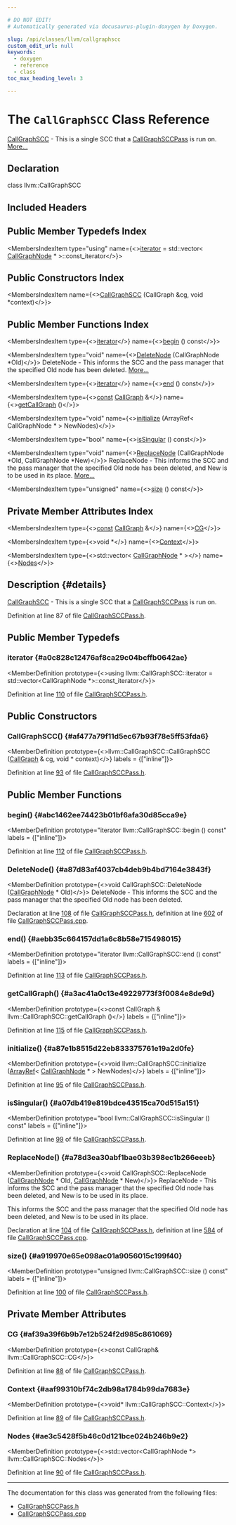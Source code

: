 ```yaml
---

# DO NOT EDIT!
# Automatically generated via docusaurus-plugin-doxygen by Doxygen.

slug: /api/classes/llvm/callgraphscc
custom_edit_url: null
keywords:
  - doxygen
  - reference
  - class
toc_max_heading_level: 3

---
```





# The `CallGraphSCC` Class Reference

<DoxygenPage pluginConfig={pluginConfig}>

<a href="/docs/api/classes/llvm/callgraphscc">CallGraphSCC</a> - This is a single SCC that a <a href="/docs/api/classes/llvm/callgraphsccpass">CallGraphSCCPass</a> is run on. <a href="#details">More...</a>

## Declaration

<CodeBlock>class llvm::CallGraphSCC</CodeBlock>

## Included Headers

<IncludesList>
<IncludesListItem
  filePath="llvm/Analysis/CallGraphSCCPass.h"
  permalink="/docs/api/files/include/include/llvm/include/llvm/analysis/callgraphsccpass-h"
  isLocal="true" />
</IncludesList>

## Public Member Typedefs Index

<MembersIndex>

<MembersIndexItem
  type="using"
  name={<><a href="#a0c828c12476af8ca29c04bcffb0642ae">iterator</a> = std::vector&lt; <a href="/docs/api/classes/llvm/callgraphnode">CallGraphNode</a> &#42; &gt;::const&#95;iterator</>}>
</MembersIndexItem>

</MembersIndex>

## Public Constructors Index

<MembersIndex>

<MembersIndexItem
  name={<><a href="#af477a79f11d5ec67b93f78e5ff53fda6">CallGraphSCC</a> (CallGraph &amp;cg, void &#42;context)</>}>
</MembersIndexItem>

</MembersIndex>

## Public Member Functions Index

<MembersIndex>

<MembersIndexItem
  type={<><a href="#a0c828c12476af8ca29c04bcffb0642ae">iterator</a></>}
  name={<><a href="#abc1462ee74423b01bf6afa30d85cca9e">begin</a> () const</>}>
</MembersIndexItem>

<MembersIndexItem
  type="void"
  name={<><a href="#a87d83af4037cb4deb9b4bd7164e3843f">DeleteNode</a> (CallGraphNode &#42;Old)</>}>
DeleteNode - This informs the SCC and the pass manager that the specified Old node has been deleted. <a href="#a87d83af4037cb4deb9b4bd7164e3843f">More...</a>
</MembersIndexItem>

<MembersIndexItem
  type={<><a href="#a0c828c12476af8ca29c04bcffb0642ae">iterator</a></>}
  name={<><a href="#aebb35c664157dd1a6c8b58e715498015">end</a> () const</>}>
</MembersIndexItem>

<MembersIndexItem
  type={<><a href="/docs/api/files/lib/lib/target/lib/target/aarch64/aarch64promoteconstant-cpp/#a90f8350fecae261c25be85d38b451bff">const</a> <a href="/docs/api/classes/llvm/callgraph">CallGraph</a> &amp;</>}
  name={<><a href="#a3ac41a0c13e49229773f3f0084e8de9d">getCallGraph</a> ()</>}>
</MembersIndexItem>

<MembersIndexItem
  type="void"
  name={<><a href="#a87e1b8515d22eb833375761e19a2d0fe">initialize</a> (ArrayRef&lt; CallGraphNode &#42; &gt; NewNodes)</>}>
</MembersIndexItem>

<MembersIndexItem
  type="bool"
  name={<><a href="#a07db419e819bdce43515ca70d515a151">isSingular</a> () const</>}>
</MembersIndexItem>

<MembersIndexItem
  type="void"
  name={<><a href="#a78d3ea30abf1bae03b398ec1b266eeeb">ReplaceNode</a> (CallGraphNode &#42;Old, CallGraphNode &#42;New)</>}>
ReplaceNode - This informs the SCC and the pass manager that the specified Old node has been deleted, and New is to be used in its place. <a href="#a78d3ea30abf1bae03b398ec1b266eeeb">More...</a>
</MembersIndexItem>

<MembersIndexItem
  type="unsigned"
  name={<><a href="#a919970e65e098ac01a9056015c199f40">size</a> () const</>}>
</MembersIndexItem>

</MembersIndex>

## Private Member Attributes Index

<MembersIndex>

<MembersIndexItem
  type={<><a href="/docs/api/files/lib/lib/target/lib/target/aarch64/aarch64promoteconstant-cpp/#a90f8350fecae261c25be85d38b451bff">const</a> <a href="/docs/api/classes/llvm/callgraph">CallGraph</a> &amp;</>}
  name={<><a href="#af39a39f6b9b7e12b524f2d985c861069">CG</a></>}>
</MembersIndexItem>

<MembersIndexItem
  type={<>void &#42;</>}
  name={<><a href="#aaf99310bf74c2db98a1784b99da7683e">Context</a></>}>
</MembersIndexItem>

<MembersIndexItem
  type={<>std::vector&lt; <a href="/docs/api/classes/llvm/callgraphnode">CallGraphNode</a> &#42; &gt;</>}
  name={<><a href="#ae3c5428f5b46c0d121bce024b246b9e2">Nodes</a></>}>
</MembersIndexItem>

</MembersIndex>

## Description {#details}

<a href="/docs/api/classes/llvm/callgraphscc">CallGraphSCC</a> - This is a single SCC that a <a href="/docs/api/classes/llvm/callgraphsccpass">CallGraphSCCPass</a> is run on.

Definition at line 87 of file <a href="/docs/api/files/include/include/llvm/include/llvm/analysis/callgraphsccpass-h">CallGraphSCCPass.h</a>.

<SectionDefinition>

## Public Member Typedefs

### iterator {#a0c828c12476af8ca29c04bcffb0642ae}

<MemberDefinition
  prototype={<>using llvm::CallGraphSCC::iterator =  std::vector&lt;CallGraphNode &#42;&gt;::const&#95;iterator</>}>

Definition at line <a href="/docs/api/files/include/include/llvm/include/llvm/analysis/callgraphsccpass-h/#l00110">110</a> of file <a href="/docs/api/files/include/include/llvm/include/llvm/analysis/callgraphsccpass-h">CallGraphSCCPass.h</a>.
</MemberDefinition>

</SectionDefinition>

<SectionDefinition>

## Public Constructors

### CallGraphSCC() {#af477a79f11d5ec67b93f78e5ff53fda6}

<MemberDefinition
  prototype={<>llvm::CallGraphSCC::CallGraphSCC (<a href="/docs/api/classes/llvm/callgraph">CallGraph</a> &amp; cg, void &#42; context)</>}
  labels = {["inline"]}>

Definition at line <a href="/docs/api/files/include/include/llvm/include/llvm/analysis/callgraphsccpass-h/#l00093">93</a> of file <a href="/docs/api/files/include/include/llvm/include/llvm/analysis/callgraphsccpass-h">CallGraphSCCPass.h</a>.
</MemberDefinition>

</SectionDefinition>

<SectionDefinition>

## Public Member Functions

### begin() {#abc1462ee74423b01bf6afa30d85cca9e}

<MemberDefinition
  prototype="iterator llvm::CallGraphSCC::begin () const"
  labels = {["inline"]}>

Definition at line <a href="/docs/api/files/include/include/llvm/include/llvm/analysis/callgraphsccpass-h/#l00112">112</a> of file <a href="/docs/api/files/include/include/llvm/include/llvm/analysis/callgraphsccpass-h">CallGraphSCCPass.h</a>.
</MemberDefinition>

### DeleteNode() {#a87d83af4037cb4deb9b4bd7164e3843f}

<MemberDefinition
  prototype={<>void CallGraphSCC::DeleteNode (<a href="/docs/api/classes/llvm/callgraphnode">CallGraphNode</a> &#42; Old)</>}>
DeleteNode - This informs the SCC and the pass manager that the specified Old node has been deleted.

Declaration at line <a href="/docs/api/files/include/include/llvm/include/llvm/analysis/callgraphsccpass-h/#l00108">108</a> of file <a href="/docs/api/files/include/include/llvm/include/llvm/analysis/callgraphsccpass-h">CallGraphSCCPass.h</a>, definition at line <a href="/docs/api/files/lib/lib/analysis/callgraphsccpass-cpp/#l00602">602</a> of file <a href="/docs/api/files/lib/lib/analysis/callgraphsccpass-cpp">CallGraphSCCPass.cpp</a>.
</MemberDefinition>

### end() {#aebb35c664157dd1a6c8b58e715498015}

<MemberDefinition
  prototype="iterator llvm::CallGraphSCC::end () const"
  labels = {["inline"]}>

Definition at line <a href="/docs/api/files/include/include/llvm/include/llvm/analysis/callgraphsccpass-h/#l00113">113</a> of file <a href="/docs/api/files/include/include/llvm/include/llvm/analysis/callgraphsccpass-h">CallGraphSCCPass.h</a>.
</MemberDefinition>

### getCallGraph() {#a3ac41a0c13e49229773f3f0084e8de9d}

<MemberDefinition
  prototype={<>const CallGraph &amp; llvm::CallGraphSCC::getCallGraph ()</>}
  labels = {["inline"]}>

Definition at line <a href="/docs/api/files/include/include/llvm/include/llvm/analysis/callgraphsccpass-h/#l00115">115</a> of file <a href="/docs/api/files/include/include/llvm/include/llvm/analysis/callgraphsccpass-h">CallGraphSCCPass.h</a>.
</MemberDefinition>

### initialize() {#a87e1b8515d22eb833375761e19a2d0fe}

<MemberDefinition
  prototype={<>void llvm::CallGraphSCC::initialize (<a href="/docs/api/classes/llvm/arrayref">ArrayRef</a>&lt; <a href="/docs/api/classes/llvm/callgraphnode">CallGraphNode</a> &#42; &gt; NewNodes)</>}
  labels = {["inline"]}>

Definition at line <a href="/docs/api/files/include/include/llvm/include/llvm/analysis/callgraphsccpass-h/#l00095">95</a> of file <a href="/docs/api/files/include/include/llvm/include/llvm/analysis/callgraphsccpass-h">CallGraphSCCPass.h</a>.
</MemberDefinition>

### isSingular() {#a07db419e819bdce43515ca70d515a151}

<MemberDefinition
  prototype="bool llvm::CallGraphSCC::isSingular () const"
  labels = {["inline"]}>

Definition at line <a href="/docs/api/files/include/include/llvm/include/llvm/analysis/callgraphsccpass-h/#l00099">99</a> of file <a href="/docs/api/files/include/include/llvm/include/llvm/analysis/callgraphsccpass-h">CallGraphSCCPass.h</a>.
</MemberDefinition>

### ReplaceNode() {#a78d3ea30abf1bae03b398ec1b266eeeb}

<MemberDefinition
  prototype={<>void CallGraphSCC::ReplaceNode (<a href="/docs/api/classes/llvm/callgraphnode">CallGraphNode</a> &#42; Old, <a href="/docs/api/classes/llvm/callgraphnode">CallGraphNode</a> &#42; New)</>}>
ReplaceNode - This informs the SCC and the pass manager that the specified Old node has been deleted, and New is to be used in its place.

This informs the SCC and the pass manager that the specified Old node has been deleted, and New is to be used in its place.

Declaration at line <a href="/docs/api/files/include/include/llvm/include/llvm/analysis/callgraphsccpass-h/#l00104">104</a> of file <a href="/docs/api/files/include/include/llvm/include/llvm/analysis/callgraphsccpass-h">CallGraphSCCPass.h</a>, definition at line <a href="/docs/api/files/lib/lib/analysis/callgraphsccpass-cpp/#l00584">584</a> of file <a href="/docs/api/files/lib/lib/analysis/callgraphsccpass-cpp">CallGraphSCCPass.cpp</a>.
</MemberDefinition>

### size() {#a919970e65e098ac01a9056015c199f40}

<MemberDefinition
  prototype="unsigned llvm::CallGraphSCC::size () const"
  labels = {["inline"]}>

Definition at line <a href="/docs/api/files/include/include/llvm/include/llvm/analysis/callgraphsccpass-h/#l00100">100</a> of file <a href="/docs/api/files/include/include/llvm/include/llvm/analysis/callgraphsccpass-h">CallGraphSCCPass.h</a>.
</MemberDefinition>

</SectionDefinition>

<SectionDefinition>

## Private Member Attributes

### CG {#af39a39f6b9b7e12b524f2d985c861069}

<MemberDefinition
  prototype={<>const CallGraph&amp; llvm::CallGraphSCC::CG</>}>

Definition at line <a href="/docs/api/files/include/include/llvm/include/llvm/analysis/callgraphsccpass-h/#l00088">88</a> of file <a href="/docs/api/files/include/include/llvm/include/llvm/analysis/callgraphsccpass-h">CallGraphSCCPass.h</a>.
</MemberDefinition>

### Context {#aaf99310bf74c2db98a1784b99da7683e}

<MemberDefinition
  prototype={<>void&#42; llvm::CallGraphSCC::Context</>}>

Definition at line <a href="/docs/api/files/include/include/llvm/include/llvm/analysis/callgraphsccpass-h/#l00089">89</a> of file <a href="/docs/api/files/include/include/llvm/include/llvm/analysis/callgraphsccpass-h">CallGraphSCCPass.h</a>.
</MemberDefinition>

### Nodes {#ae3c5428f5b46c0d121bce024b246b9e2}

<MemberDefinition
  prototype={<>std::vector&lt;CallGraphNode &#42;&gt; llvm::CallGraphSCC::Nodes</>}>

Definition at line <a href="/docs/api/files/include/include/llvm/include/llvm/analysis/callgraphsccpass-h/#l00090">90</a> of file <a href="/docs/api/files/include/include/llvm/include/llvm/analysis/callgraphsccpass-h">CallGraphSCCPass.h</a>.
</MemberDefinition>

</SectionDefinition>

<hr/>

The documentation for this class was generated from the following files:

<ul>
<li><a href="/docs/api/files/include/include/llvm/include/llvm/analysis/callgraphsccpass-h">CallGraphSCCPass.h</a></li>
<li><a href="/docs/api/files/lib/lib/analysis/callgraphsccpass-cpp">CallGraphSCCPass.cpp</a></li>
</ul>

</DoxygenPage>
